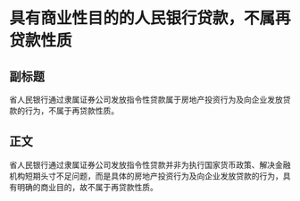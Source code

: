 # 具有商业性目的的人民银行贷款，不属再贷款性质
## 副标题
省人民银行通过隶属证券公司发放指令性贷款属于房地产投资行为及向企业发放贷款的行为，不属于再贷款性质。
## 正文
省人民银行通过隶属证券公司发放指令性贷款并非为执行国家货币政策、解决金融机构短期头寸不足问题，而是具体的房地产投资行为及向企业发放贷款的行为，具有明确的商业目的，故不属于再贷款性质。